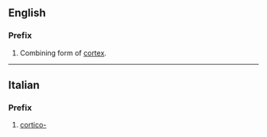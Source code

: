 ==English==

===Prefix===
{{infl|en|prefix|cat=prefixes}}

# <span class="use-with-mention">Combining form of <span class="mention">[[cortex]]</span>.

----
==Italian==

===Prefix===
{{infl|it|prefix}}

# [[#English|cortico-]]